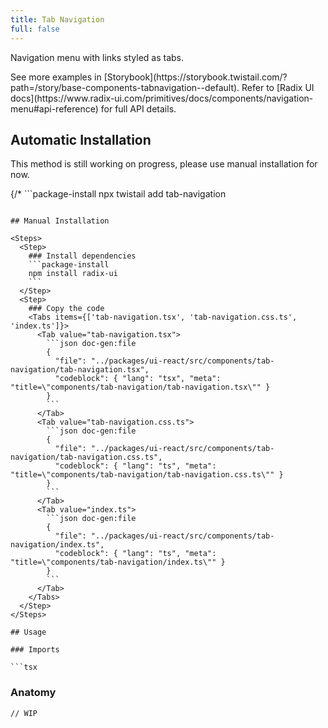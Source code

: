 ```yaml
---
title: Tab Navigation
full: false
---
```


Navigation menu with links styled as tabs.

<Callout type='info'>
  See more examples in [Storybook](https://storybook.twistail.com/?path=/story/base-components-tabnavigation--default).
  Refer to [Radix UI docs](https://www.radix-ui.com/primitives/docs/components/navigation-menu#api-reference) for full API details.
</Callout>

## Automatic Installation

<Callout type='warn'>
  This method is still working on progress, please use manual installation for now.
</Callout>

{/* ```package-install
npx twistail add tab-navigation
``` */}

## Manual Installation

<Steps>
  <Step>
    ### Install dependencies
    ```package-install
    npm install radix-ui
    ```
  </Step>
  <Step>
    ### Copy the code
    <Tabs items={['tab-navigation.tsx', 'tab-navigation.css.ts', 'index.ts']}>
      <Tab value="tab-navigation.tsx">
        ```json doc-gen:file
        {
          "file": "../packages/ui-react/src/components/tab-navigation/tab-navigation.tsx",
          "codeblock": { "lang": "tsx", "meta": "title=\"components/tab-navigation/tab-navigation.tsx\"" }
        }
        ```
      </Tab>
      <Tab value="tab-navigation.css.ts">
        ```json doc-gen:file
        {
          "file": "../packages/ui-react/src/components/tab-navigation/tab-navigation.css.ts",
          "codeblock": { "lang": "ts", "meta": "title=\"components/tab-navigation/tab-navigation.css.ts\"" }
        }
        ```
      </Tab>
      <Tab value="index.ts">
        ```json doc-gen:file
        {
          "file": "../packages/ui-react/src/components/tab-navigation/index.ts",
          "codeblock": { "lang": "ts", "meta": "title=\"components/tab-navigation/index.ts\"" }
        }
        ```
      </Tab>
    </Tabs>
  </Step>
</Steps>

## Usage

### Imports

```tsx
```

### Anatomy

```tsx
// WIP
```
